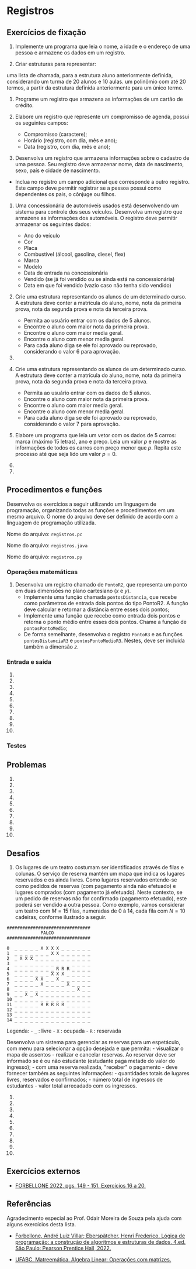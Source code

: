 

# Registros

## Exercícios de fixação

1. Implemente um programa que leia o nome, a idade e o endereço de uma pessoa e armazene os dados em um registro.

1. Criar estruturas para representar:
  
  uma lista de chamada, para a estrutura aluno anteriormente definida, considerando um
turma de 20 alunos e 10 aulas.
um polinômio com até 20 termos, a partir da estrutura definida anteriormente para um
único termo.

1. Programe um registro que armazena as informações de um cartão de crédito.

1. Elabore um registro que represente um compromisso de agenda, possui os seguintes campos:
    - Compromisso (caractere);
    - Horário (registro, com dia, mês e ano);
    - Data (registro, com dia, mês e ano);

1. Desenvolva um registro que armazena informações sobre o cadastro de uma pessoa. Seu registro deve armazenar nome, data de nascimento, sexo, país e cidade de nascimento.
  - Inclua no registro um campo adicional que corresponde a outro registro. Este campo deve permitir registrar se a pessoa possui como dependentes os pais, o cônjuge ou filhos.

1. Uma concessionária de automóveis usados está desenvolvendo um sistema para controle dos seus veículos. Desenvolva um registro que armazene as informações dos automóveis. O registro deve permitir armazenar os seguintes dados:
    - Ano do veículo
    - Cor
    - Placa
    - Combustível (álcool, gasolina, diesel, flex)
    - Marca
    - Modelo
    - Data de entrada na concessionária
    - Vendido (se já foi vendido ou se ainda está na concessionária)
    - Data em que foi vendido (vazio caso não tenha sido vendido)

1. Crie uma estrutura representando os alunos de um determinado curso. A estrutura deve conter a matrícula do aluno, nome, nota da primeira prova, nota da segunda prova e nota da terceira prova.
    - Permita ao usuário entrar com os dados de 5 alunos.
    - Encontre o aluno com maior nota da primeira prova.
    - Encontre o aluno com maior media geral.
    - Encontre o aluno com menor media geral.
    - Para cada aluno diga se ele foi aprovado ou reprovado, considerando o valor 6 para aprovação.

1. 

1. Crie uma estrutura representando os alunos de um determinado curso. A estrutura deve conter a matrícula do aluno, nome, nota da primeira prova, nota da segunda prova e nota da terceira prova.
    - Permita ao usuário entrar com os dados de 5 alunos.
    - Encontre o aluno com maior nota da primeira prova.
    - Encontre o aluno com maior media geral.
    - Encontre o aluno com menor media geral.
    - Para cada aluno diga se ele foi aprovado ou reprovado, considerando o valor 7 para aprovação.


1. Elabore um programa que leia um vetor com os dados de $5$ carros: marca (máximo 15 letras), ano e preço. Leia um valor $p$ e mostre as informações de todos os carros com preço menor que $p$. Repita este processo até que seja lido um valor $p = 0$.

1. 

1.

## Procedimentos e funções

Desenvolva os exercícios a seguir utilizando um linguagem de programação, organizando todas as funções e procedimentos em um mesmo arquivo. O nome do arquivo deve ser definido de acordo com a linguagem de programação utilizada.

<Tabs groupId='language'>
  <TabItem value="pseudocodigo" label="Pseudocódigo" default>

  Nome do arquivo: `registros.pc`

  </TabItem>
  <TabItem value="java" label="Java">

  Nome do arquivo: `registros.java`

  </TabItem>
  <TabItem value="python" label="Python">

 Nome do arquivo: `registros.py`

  </TabItem>
</Tabs>

### Operações matemáticas

1. Desenvolva um registro chamado de `PontoR2`, que representa um ponto em duas dimensões no plano cartesiano ($x$ e $y$).
    - Implemente uma função chamada `pontosDistancia`, que recebe como parâmetros de entrada dois pontos do tipo PontoR2. A função deve calcular e retornar a distância entre esses dois pontos;
    - Implemente uma função que recebe como entrada dois pontos e retorna o ponto médio entre esses dois pontos. Chame a função de `pontosPontoMedio`;
    - De forma semelhante, desenvolva o registro `PontoR3` e as funções `pontosDistanciaR3` e `pontosPontoMedioR3`. Nestes, deve ser incluída também a dimensão $z$.




### Entrada e saída

1.  

1. 

1. 

1. 

1. 

1. 

1. 

1. 

1. 

1.

 ### Testes

## Problemas

1.  

1. 

1. 

1. 

1. 

1. 

1. 

1. 

1. 

1.

## Desafios

1. Os lugares de um teatro costumam ser identificados através de filas e colunas. O serviço de reserva mantém um mapa que indica os lugares reservados e os ainda livres. Como lugares reservados entende-se como pedidos de reservas (com pagamento ainda não efetuado) e lugares comprados (com pagamento já efetuado). Neste contexto, se um pedido de reservas não for confirmado (pagamento efetuado), este poderá ser vendido a outra pessoa. Como exemplo, vamos considerar um teatro com $M = 15$ filas, numeradas de $0$ à $14$, cada fila com $N = 10$ cadeiras, conforme ilustrado a seguir.

  ```
  ################################
               PALCO
  ################################
          
  0  _ _ _ _ _ X X X X _ _ _ _ _ _
  1  _ _ _ _ _ _ _ X X _ _ _ _ _ _
  2  _ X X X _ _ _ _ _ _ _ _ _ _ _
  3  _ _ _ _ _ _ _ _ _ _ _ _ _ _ _
  4  _ _ _ _ _ _ _ _ R R R _ _ _ _
  5  _ _ _ _ _ _ _ X X X _ _ _ _ _
  6  _ _ _ _ X X _ _ X _ _ _ _ _ _
  7  _ _ _ _ _ X _ _ _ _ X _ _ _ _
  8  _ _ _ _ _ _ _ _ _ _ _ _ X _ _
  9  _ _ X _ X _ _ _ _ _ _ _ _ _ _
  10 _ _ _ _ _ _ _ _ _ _ _ _ _ _ _
  11 _ _ _ _ _ R R R R R _ _ _ _ _
  12 _ _ _ _ _ _ _ _ _ _ _ _ _ _ _
  13 _ _ _ _ _ _ _ _ _ _ _ _ _ _ _
  14 _ _ _ _ _ _ _ _ _ _ _ _ _ _ _
  ```

  Legenda:
    - `_` : livre
    - `X` : ocupada
    - `R` : reservada

  Desenvolva um sistema para gerenciar as reservas para um espetáculo, com menu para selecionar a opção desejada e que permita:
    - visualizar o mapa de assentos
    - realizar e cancelar reservas. Ao reservar deve ser informado se é ou não estudante (estudante paga metade do valor do ingresso);
    - com uma reserva realizada, "receber" o pagamento
    - deve fornecer também as seguintes informações:
      - quantidades totais de lugares livres, reservados e confirmados;
      - número total de ingressos de estudantes
      - valor total arrecadado com os ingressos.

1.  

1. 

1. 

1. 

1. 

1. 

1. 

1. 

1. 

1.

## Exercícios externos

- [FORBELLONE 2022, pgs. 149 - 151. Exercícios 16 a 20.](https://plataforma.bvirtual.com.br/Leitor/Publicacao/200078/pdf/173)

## Referências

Agradecimento especial ao Prof. Odair Moreira de Souza pela ajuda com alguns exercícios desta lista.

- [Forbellone, André Luiz Villar; Eberspätcher, Henri Frederico. Lógica de programação: a construção de algoritmos e estruturas de dados. 4.ed. São Paulo: Pearson Prentice Hall, 2022.](https://plataforma.bvirtual.com.br/Leitor/Publicacao/323/pdf/)

- [UFABC. Matreemática. Algebra Linear: Operações com matrizes.](https://lirte.pesquisa.ufabc.edu.br/matreematica/a-matematica-do-cotidiano/ramos/algebra/algebra-linear/operacoes-com-matrizes)

